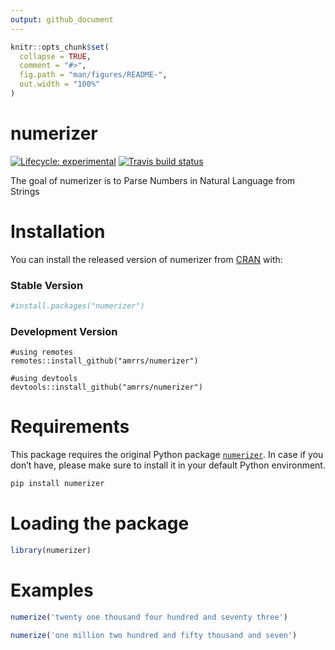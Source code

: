 ```yaml
---
output: github_document
---
```


<!-- README.md is generated from README.Rmd. Please edit that file -->

```r
knitr::opts_chunk$set(
  collapse = TRUE,
  comment = "#>",
  fig.path = "man/figures/README-",
  out.width = "100%"
)
```

# numerizer

<!-- badges: start -->
[![Lifecycle: experimental](https://img.shields.io/badge/lifecycle-experimental-orange.svg)](https://www.tidyverse.org/lifecycle/#experimental)
[![Travis build status](https://travis-ci.org/amrrs/numerizer.svg?branch=master)](https://travis-ci.org/amrrs/numerizer)
<!-- badges: end -->

The goal of numerizer is to Parse Numbers in Natural Language from Strings

# Installation

You can install the released version of numerizer from [CRAN](https://CRAN.R-project.org) with:

### Stable Version

``` r
#install.packages("numerizer")
```

### Development Version

```
#using remotes
remotes::install_github("amrrs/numerizer")

#using devtools
devtools::install_github("amrrs/numerizer")
```

# Requirements

This package requires the original Python package [`numerizer`](https://github.com/jaidevd/numerizer). In case if you don't have, please make sure to install it in your default Python environment.

```python
pip install numerizer
```




# Loading the package

```r
library(numerizer)
```

# Examples


```r
numerize('twenty one thousand four hundred and seventy three')

numerize('one million two hundred and fifty thousand and seven')
```

